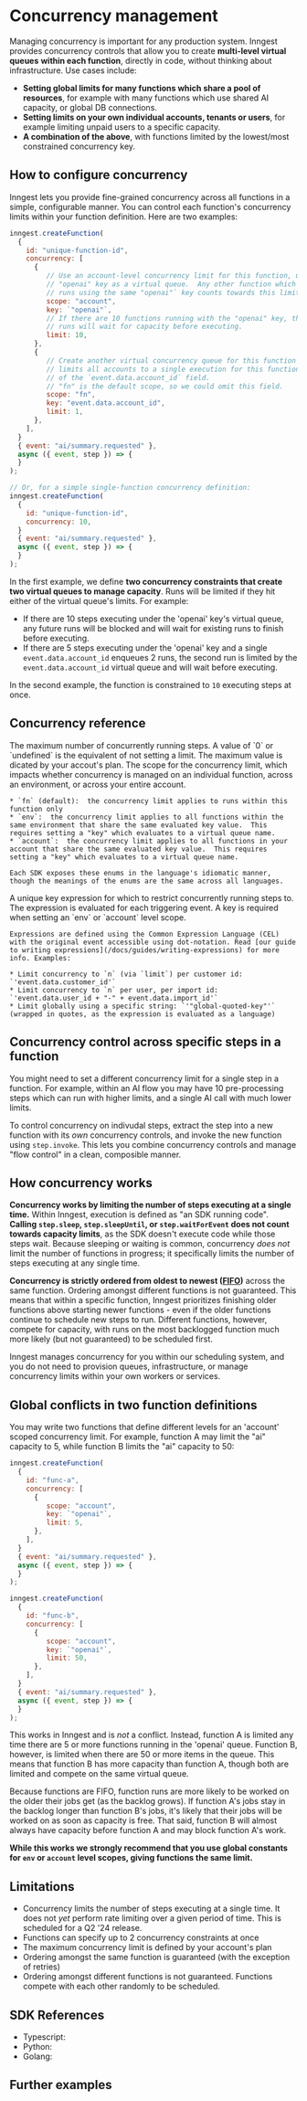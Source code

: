 # Concurrency management

Managing concurrency is important for any production system. Inngest provides concurrency controls that allow you to create **multi-level virtual queues** **within each function**, directly in code, without thinking about infrastructure. Use cases include:
- **Setting global limits for many functions which share a pool of resources**, for example with many functions which use shared AI capacity, or global DB connections.
- **Setting limits on your own individual accounts, tenants or users**, for example limiting unpaid users to a specific capacity.
- **A combination of the above**, with functions limited by the lowest/most constrained concurrency key.

## How to configure concurrency

Inngest lets you provide fine-grained concurrency across all functions in a simple, configurable manner.  You can control each function's concurrency limits within your function definition. Here are two examples:

```js
inngest.createFunction(
  {
    id: "unique-function-id",
    concurrency: [
      {
         // Use an account-level concurrency limit for this function, using the
         // "openai" key as a virtual queue.  Any other function which
         // runs using the same "openai"` key counts towards this limit.
         scope: "account",
         key: `"openai"`,
         // If there are 10 functions running with the "openai" key, this function's
         // runs will wait for capacity before executing.
         limit: 10,
      },
      {
         // Create another virtual concurrency queue for this function only.  This
         // limits all accounts to a single execution for this function, based off
         // of the `event.data.account_id` field.
         // "fn" is the default scope, so we could omit this field.
         scope: "fn",
         key: "event.data.account_id",
         limit: 1,
      },
    ],
  }
  { event: "ai/summary.requested" },
  async ({ event, step }) => {
  }
);

// Or, for a simple single-function concurrency definition:
inngest.createFunction(
  {
    id: "unique-function-id",
    concurrency: 10,
  }
  { event: "ai/summary.requested" },
  async ({ event, step }) => {
  }
);
```

In the first example, we define **two concurrency constraints that create two virtual queues to manage capacity**. Runs will be limited if they hit either of the virtual queue's limits. For example:
- If there are 10 steps executing under the 'openai' key's virtual queue, any future runs will be blocked and will wait for existing runs to finish before executing.
- If there are 5 steps executing under the 'openai' key and a single `event.data.account_id` enqueues 2 runs, the second run is limited by the `event.data.account_id` virtual queue and will wait before executing.

In the second example, the function is constrained to `10` executing steps at once.



## Concurrency reference

<Properties>
  <Property name="limit" type="number" required>
    The maximum number of concurrently running steps.
    A value of `0` or `undefined` is the equivalent of not setting a limit.
    The maximum value is dicated by your accout's plan.
  </Property>
  <Property name="scope" type="'account' | 'env' | 'fn'">
    The scope for the concurrency limit, which impacts whether concurrency is managed on an individual function, across an environment, or across your entire account.

    * `fn` (default):  the concurrency limit applies to runs within this function only
    * `env`:  the concurrency limit applies to all functions within the same environment that share the same evaluated key value.  This requires setting a "key" which evaluates to a virtual queue name.
    * `account`:  the concurrency limit applies to all functions in your account that share the same evaluated key value.  This requires setting a "key" which evaluates to a virtual queue name.

    Each SDK exposes these enums in the language's idiomatic manner, though the meanings of the enums are the same across all languages.
  </Property>
  <Property name="key" type="string">
    A unique key expression for which to restrict concurrently running steps to. The expression is evaluated for each triggering event.  A key is required when setting an `env` or `account` level scope. 

    Expressions are defined using the Common Expression Language (CEL) with the original event accessible using dot-notation. Read [our guide to writing expressions](/docs/guides/writing-expressions) for more info. Examples:

    * Limit concurrency to `n` (via `limit`) per customer id: `'event.data.customer_id'`
    * Limit concurrency to `n` per user, per import id: `'event.data.user_id + "-" + event.data.import_id'`
    * Limit globally using a specific string: `'"global-quoted-key"'` (wrapped in quotes, as the expression is evaluated as a language)
  </Property>
</Properties>

## Concurrency control across specific steps in a function

You might need to set a different concurrency limit for a single step in a function. For example, within an AI flow you may have 10 pre-processing steps which can run with higher limits, and a single AI call with much lower limits.

To control concurrency on indivudal steps, extract the step into a new function with its _own_ concurrency controls, and invoke the new function using `step.invoke`. This lets you combine concurrency controls and manage "flow control" in a clean, composible manner.

## How concurrency works

**Concurrency works by limiting the number of steps executing at a single time.** Within Inngest, execution is defined as "an SDK running code". **Calling **`step.sleep`**, **`step.sleepUntil`**, or **`step.waitForEvent`** does not count towards capacity limits**, as the SDK doesn't execute code while those steps wait. Because sleeping or waiting is common, concurrency _does not_ limit the number of functions in progress; it specifically limits the number of steps executing at any single time.

**Concurrency is strictly ordered from oldest to newest ([FIFO](https://en.wikipedia.org/wiki/FIFO))** across the same function.  Ordering amongst different functions is not guaranteed.  This means that within a specific function, Inngest prioritizes finishing older functions above starting newer functions - even if the older functions continue to schedule new steps to run.  Different functions, however, compete for capacity, with runs on the most backlogged function much more likely (but not guaranteed) to be scheduled first.

Inngest manages concurrency for you within our scheduling system, and you do not need to provision queues, infrastructure, or manage concurrency limits within your own workers or services.

## Global conflicts in two function definitions

You may write two functions that define different levels for an 'account' scoped concurrency limit.  For example, function A may limit the "ai" capacity to 5, while function B limits the "ai" capacity to 50:

```js
inngest.createFunction(
  {
    id: "func-a",
    concurrency: [
      {
         scope: "account",
         key: `"openai"`,
         limit: 5,
      },
    ],
  }
  { event: "ai/summary.requested" },
  async ({ event, step }) => {
  }
);

inngest.createFunction(
  {
    id: "func-b",
    concurrency: [
      {
         scope: "account",
         key: `"openai"`,
         limit: 50,
      },
    ],
  }
  { event: "ai/summary.requested" },
  async ({ event, step }) => {
  }
);
```


This works in Inngest and is *not* a conflict.  Instead, function A is limited any time there are 5 or more functions running in the 'openai' queue.  Function B, however, is limited when there are 50 or more items in the queue.  This means that function B has more capacity than function A, though both are limited and compete on the same virtual queue.

Because functions are FIFO, function runs are more likely to be worked on the older their jobs get (as the backlog grows).  If function A's jobs stay in the backlog longer than function B's jobs, it's likely that their jobs will be worked on as soon as capacity is free.  That said, function B will almost always have capacity before function A and may block function A's work.

**While this works we strongly recommend that you use global constants for `env` or `account` level scopes, giving functions the same limit.**

## Limitations

- Concurrency limits the number of steps executing at a single time. It does not _yet_ perform rate limiting over a given period of time. This is scheduled for a Q2 '24 release.
- Functions can specify up to 2 concurrency constraints at once
- The maximum concurrency limit is defined by your account's plan
- Ordering amongst the same function is guaranteed (with the exception of retries)
- Ordering amongst different functions is not guaranteed.  Functions compete with each other randomly to be scheduled.

## SDK References

- Typescript:
- Python:
- Golang:

## Further examples

